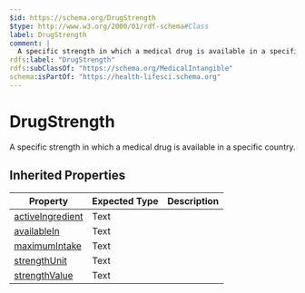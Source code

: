 ```yaml
---
$id: https://schema.org/DrugStrength
$type: http://www.w3.org/2000/01/rdf-schema#Class
label: DrugStrength
comment: |
  A specific strength in which a medical drug is available in a specific country.
rdfs:label: "DrugStrength"
rdfs:subClassOf: "https://schema.org/MedicalIntangible"
schema:isPartOf: "https://health-lifesci.schema.org"
---
```


# DrugStrength

A specific strength in which a medical drug is available in a specific country.

## Inherited Properties

| Property | Expected Type | Description |
| --- | --- | --- |
| [activeIngredient](https://schema.org/activeIngredient) | Text |  |
| [availableIn](https://schema.org/availableIn) | Text |  |
| [maximumIntake](https://schema.org/maximumIntake) | Text |  |
| [strengthUnit](https://schema.org/strengthUnit) | Text |  |
| [strengthValue](https://schema.org/strengthValue) | Text |  |
